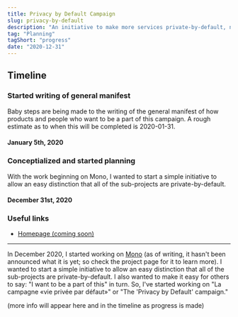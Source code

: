 ```yaml
---
title: Privacy by Default Campaign
slug: privacy-by-default
description: "An initiative to make more services private-by-default, not by choice."
tag: "Planning"
tagShort: "progress"
date: "2020-12-31"
---
```


<h2>Timeline</h2>
<section id="timeline">
  <section className="progress">
    <h3>Started writing of general manifest</h3>
    <p>
      Baby steps are being made to the writing of the general manifest of how products and people who want to be a part of this campaign. A rough estimate as to when this will be completed is 2020-01-31.
    </p>
    <h4 className="minor">January 5th, 2020</h4>
  </section>
  <section className="progress">
    <h3>Conceptialized and started planning</h3>
    <p>
      With the work beginning on Mono, I wanted to start a simple initiative to allow an easy distinction that all of the sub-projects are private-by-default.
    </p>
    <h4 className="minor">December 31st, 2020</h4>
  </section>
</section>

### Useful links
- [Homepage (coming soon)](https://privacybydefault.doamatto.xyz)

---

In December 2020, I started working on [Mono](/projects/mono) (as of writing, it hasn't been announced what it is yet; so check the project page for it to learn more). I wanted to start a simple initiative to allow an easy distinction that all of the sub-projects are private-by-default. I also wanted to make it easy for others to say: "I want to be a part of this" in turn. So, I've started working on "La campagne «vie privée par défaut»" or "The 'Privacy by Default' campaign."

(more info will appear here and in the timeline as progress is made)
